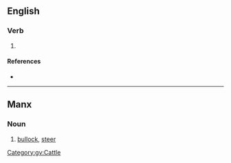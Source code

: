 {{also|Stott}}
==English==

===Verb===
{{en-verb|stotts|stottin|stotted}}

# {{Geordie}} {{alternative spelling of|stot}}

====References====
* {{R:Todds Geordie 1977}}

----

==Manx==

===Noun===
{{infl|gv|noun|g=m|plural|stitt}}

# [[bullock]], [[steer]]

[[Category:gv:Cattle]]